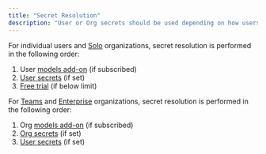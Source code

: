 ```yaml
---
title: "Secret Resolution"
description: "User or Org secrets should be used depending on how users want them to be shared within their organization and agents."
---
```


For individual users and [Solo](/hub/governance/pricing#solo) organizations, secret resolution is performed in the following order:

1. User [models add-on](/hub/governance/pricing#models-add-on) (if subscribed)
2. [User secrets](/hub/secrets/secret-types#user-secrets) (if set)
3. [Free trial](/hub/governance/pricing#free-trial) (if below limit)

For [Teams](/hub/governance/pricing#teams) and [Enterprise](/hub/governance/pricing#enterprise) organizations, secret resolution is performed in the following order:

1. Org [models add-on](/hub/governance/pricing#models-add-on) (if subscribed)
2. [Org secrets](/hub/secrets/secret-types#org-secrets) (if set)
3. [User secrets](/hub/secrets/secret-types#user-secrets) (if set)
